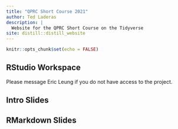 ```yaml
---
title: "QPRC Short Course 2021"
author: Ted Laderas
description: |
  Website for the QPRC Short Course on the Tidyverse
site: distill::distill_website
---
```


```r
knitr::opts_chunk$set(echo = FALSE)

```

## RStudio Workspace

Please message Eric Leung if you do not have access to the project.


## Intro Slides



## RMarkdown Slides




